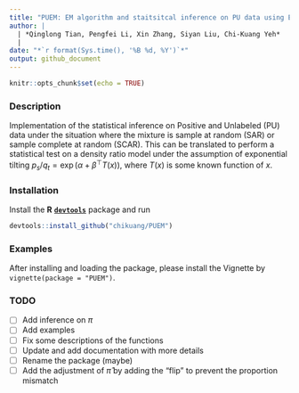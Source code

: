 ```yaml
---
title: "PUEM: EM algorithm and staitsitcal inference on PU data using Empirical Likelihood"
author: |
  | *Qinglong Tian, Pengfei Li, Xin Zhang, Siyan Liu, Chi-Kuang Yeh*
  | 
date: "*`r format(Sys.time(), '%B %d, %Y')`*"
output: github_document
---
```


\newcommand{\cov}{\mathbb{c}cov}

```r
knitr::opts_chunk$set(echo = TRUE)
```

### Description

Implementation of the statistical inference on Positive and Unlabeled (PU) data under the situation where the mixture is sample at random (SAR) or sample complete at random (SCAR). This can be translated to perform a statistical test on a density ratio model under the assumption of exponential tilting $p_s/q_t = \exp(\alpha + \beta^\top T(x))$, where $T(x)$ is some known function of $x$. 

### Installation

Install the **R** [**`devtools`**](https://CRAN.R-project.org/package=devtools) package and run

```r
devtools::install_github("chikuang/PUEM")
```

### Examples

After installing and loading the package, please install the Vignette by `vignette(package = "PUEM")`.

### TODO

- [ ] Add inference on $\pi$
- [ ] Add examples
- [ ] Fix some descriptions of the functions
- [ ] Update and add documentation with more details
- [ ] Rename the package (maybe)
- [ ] Add the adjustment of $\hat{\pi}$ by adding the "flip" to prevent the proportion mismatch
